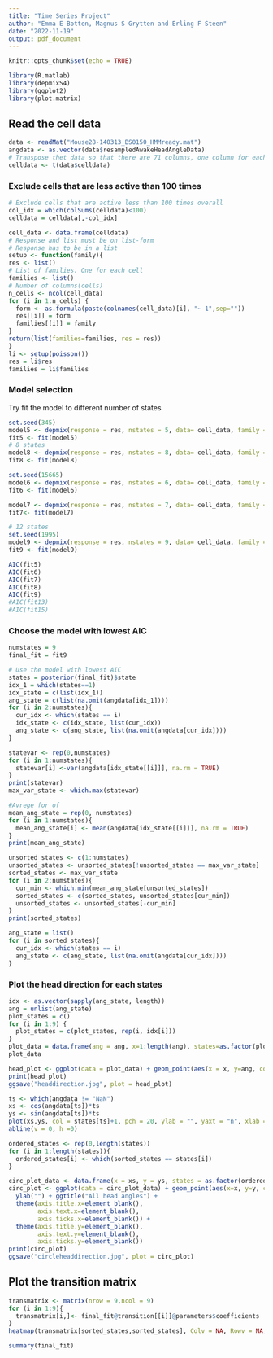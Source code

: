 ---
title: "Time Series Project"
author: "Emma E Botten, Magnus S Grytten and Erling F Steen"
date: "2022-11-19"
output: pdf_document
---

```{r setup, include=FALSE}
knitr::opts_chunk$set(echo = TRUE)
```

```{r}
library(R.matlab)
library(depmixS4)
library(ggplot2)
library(plot.matrix)
```

## Read the cell data

```{r}
data <- readMat("Mouse28-140313_BS0150_HMMready.mat")
angdata <- as.vector(data$resampledAwakeHeadAngleData)
# Transpose thet data so that there are 71 columns, one column for each cell, and 15243 rows, one for each time interval.
celldata <- t(data$celldata)
```

### Exclude cells that are less active than 100 times

```{r}
# Exclude cells that are active less than 100 times overall 
col_idx = which(colSums(celldata)<100)
celldata = celldata[,-col_idx]
```


```{r}
cell_data <- data.frame(celldata)
# Response and list must be on list-form
# Response has to be in a list
setup <- function(family){
res <- list()
# List of families. One for each cell
families <- list()
# Number of columns(cells)
n_cells <- ncol(cell_data)
for (i in 1:n_cells) {
  form <- as.formula(paste(colnames(cell_data)[i], "~ 1",sep=""))
  res[[i]] = form
  families[[i]] = family
}
return(list(families=families, res = res))
}
li <- setup(poisson())
res = li$res
families = li$families
```





### Model selection 

Try fit the model to different number of states

```{r}
set.seed(345)
model5 <- depmix(response = res, nstates = 5, data= cell_data, family = families)
fit5 <- fit(model5)
# 8 states
model8 <- depmix(response = res, nstates = 8, data= cell_data, family = families)
fit8 <- fit(model8)
```
```{r}
set.seed(15665)
model6 <- depmix(response = res, nstates = 6, data= cell_data, family = families)
fit6 <- fit(model6)

model7 <- depmix(response = res, nstates = 7, data= cell_data, family = families)
fit7<- fit(model7)
```


```{r}
# 12 states
set.seed(1995)
model9 <- depmix(response = res, nstates = 9, data= cell_data, family = families)
fit9 <- fit(model9)
```





```{r}
AIC(fit5)
AIC(fit6)
AIC(fit7)
AIC(fit8)
AIC(fit9)
#AIC(fit13)
#AIC(fit15)
```

### Choose the model with lowest AIC

```{r}
numstates = 9
final_fit = fit9
```




```{r}
# Use the model with lowest AIC
states = posterior(final_fit)$state
idx_1 = which(states==1)
idx_state = c(list(idx_1))
ang_state = c(list(na.omit(angdata[idx_1])))
for (i in 2:numstates){
  cur_idx <- which(states == i)
  idx_state <- c(idx_state, list(cur_idx))
  ang_state <- c(ang_state, list(na.omit(angdata[cur_idx])))
}
```



```{r}
statevar <- rep(0,numstates)
for (i in 1:numstates){
  statevar[i] <-var(angdata[idx_state[[i]]], na.rm = TRUE)
}
print(statevar)
max_var_state <- which.max(statevar)
```



```{r}
#Avrege for of  
mean_ang_state = rep(0, numstates)
for (i in 1:numstates){
  mean_ang_state[i] <- mean(angdata[idx_state[[i]]], na.rm = TRUE)
}
print(mean_ang_state)
```




```{r}
unsorted_states <- c(1:numstates)
unsorted_states <- unsorted_states[!unsorted_states == max_var_state]
sorted_states <- max_var_state
for (i in 2:numstates){
  cur_min <- which.min(mean_ang_state[unsorted_states])
  sorted_states <- c(sorted_states, unsorted_states[cur_min])
  unsorted_states <- unsorted_states[-cur_min]
}
print(sorted_states)
```


```{r}
ang_state = list()
for (i in sorted_states){
  cur_idx <- which(states == i)
  ang_state <- c(ang_state, list(na.omit(angdata[cur_idx])))
}
```




### Plot the head direction for each states

```{r}
idx <- as.vector(sapply(ang_state, length))
ang = unlist(ang_state)
plot_states = c()
for (i in 1:9) {
  plot_states = c(plot_states, rep(i, idx[i]))
}
plot_data = data.frame(ang = ang, x=1:length(ang), states=as.factor(plot_states))
plot_data
```

```{r}
head_plot <- ggplot(data = plot_data) + geom_point(aes(x = x, y=ang, col = states)) + xlab("") + ylab("Head angle") + ggtitle("Head angles for sorted states")
print(head_plot)
ggsave("headdirection.jpg", plot = head_plot)
```

```{r}
ts <- which(angdata != "NaN")
xs <- cos(angdata[ts])*ts
ys <- sin(angdata[ts])*ts
plot(xs,ys, col = states[ts]+1, pch = 20, ylab = "", yaxt = "n", xlab = "", xaxt = "n")
abline(v = 0, h =0)
```


```{r}
ordered_states <- rep(0,length(states))
for (i in 1:length(states)){
  ordered_states[i] <- which(sorted_states == states[i])
}

circ_plot_data <- data.frame(x = xs, y = ys, states = as.factor(ordered_states[ts]))
circ_plot <- ggplot(data = circ_plot_data) + geom_point(aes(x=x, y=y, col = states)) + xlab("") +
  ylab("") + ggtitle("All head angles") + 
  theme(axis.title.x=element_blank(),
        axis.text.x=element_blank(),
        axis.ticks.x=element_blank()) +
  theme(axis.title.y=element_blank(),
        axis.text.y=element_blank(),
        axis.ticks.y=element_blank())
print(circ_plot)
ggsave("circleheaddirection.jpg", plot = circ_plot)
```

## Plot the transition matrix



```{r}
transmatrix <- matrix(nrow = 9,ncol = 9)
for (i in 1:9){
  transmatrix[i,]<- final_fit@transition[[i]]@parameters$coefficients
}
heatmap(transmatrix[sorted_states,sorted_states], Colv = NA, Rowv = NA, revC = TRUE, main = "Heatmap of Transition Matrix", xlab = "To States", ylab = "From States")
```

```{r}
summary(final_fit)
```



